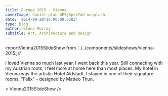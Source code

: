---
title: Europe 2015 - Vienna
coverImage: daniel-plan-OE7jKpsk7uU-unsplash
date: '2014-09-20T16:00:00.550Z'
type: blog
author: Glenn Murray
subtitle: Art, Architecture and Design
---
importVienna2015SlideShow from '../../components/slideshows/vienna-2015.js'

I loved Vienna so much last year, I went back this year. Still connecting with my Austrian roots, I feel more at home here than most places. 
My hotel in Vienna was the artistic Hotel Aldstadt. I stayed in one of their signature rooms, "Felix" - designed by Matteo Thun.

< Vienna2015SlideShow />